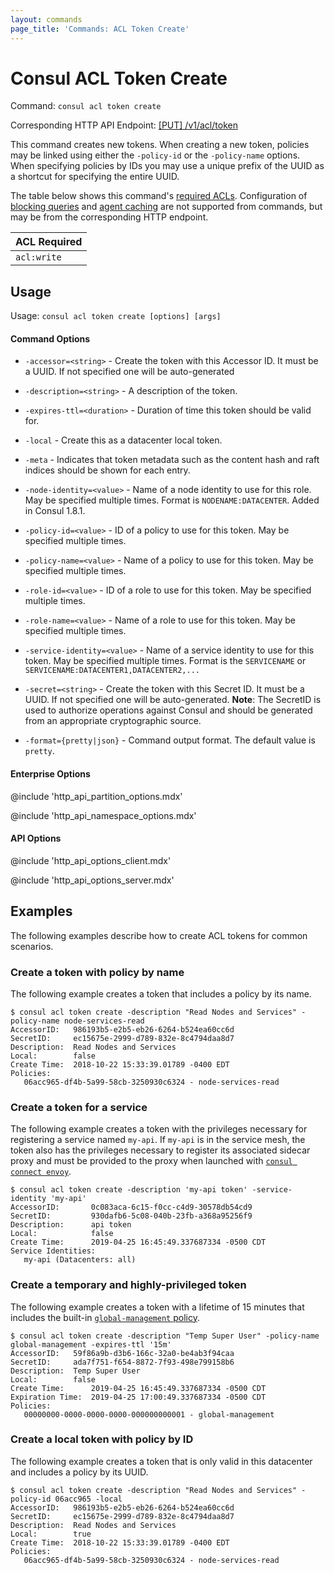 ```yaml
---
layout: commands
page_title: 'Commands: ACL Token Create'
---
```


# Consul ACL Token Create

Command: `consul acl token create`

Corresponding HTTP API Endpoint: [\[PUT\] /v1/acl/token](/consul/api-docs/acl/tokens#create-a-token)

This command creates new tokens. When creating a new token, policies may be linked using
either the `-policy-id` or the `-policy-name` options. When specifying policies by IDs you
may use a unique prefix of the UUID as a shortcut for specifying the entire UUID.

The table below shows this command's [required ACLs](/consul/api-docs/api-structure#authentication). Configuration of
[blocking queries](/consul/api-docs/features/blocking) and [agent caching](/consul/api-docs/features/caching)
are not supported from commands, but may be from the corresponding HTTP endpoint.

| ACL Required |
| ------------ |
| `acl:write`  |

## Usage

Usage: `consul acl token create [options] [args]`

#### Command Options

- `-accessor=<string>` - Create the token with this Accessor ID. It must be a UUID. If not
  specified one will be auto-generated

- `-description=<string>` - A description of the token.

- `-expires-ttl=<duration>` - Duration of time this token should be valid for.

- `-local` - Create this as a datacenter local token.

- `-meta` - Indicates that token metadata such as the content hash and raft indices should be shown
  for each entry.

- `-node-identity=<value>` - Name of a node identity to use for this role. May
  be specified multiple times. Format is `NODENAME:DATACENTER`. Added in Consul
  1.8.1.

- `-policy-id=<value>` - ID of a policy to use for this token. May be specified multiple times.

- `-policy-name=<value>` - Name of a policy to use for this token. May be specified multiple times.

- `-role-id=<value>` - ID of a role to use for this token. May be specified multiple times.

- `-role-name=<value>` - Name of a role to use for this token. May be specified multiple times.

- `-service-identity=<value>` - Name of a service identity to use for this
  token. May be specified multiple times. Format is the `SERVICENAME` or
  `SERVICENAME:DATACENTER1,DATACENTER2,...`

- `-secret=<string>` - Create the token with this Secret ID. It must be a UUID. If not
  specified one will be auto-generated.
  **Note**: The SecretID is used to authorize operations against Consul and should
  be generated from an appropriate cryptographic source.

- `-format={pretty|json}` - Command output format. The default value is `pretty`.

#### Enterprise Options

@include 'http_api_partition_options.mdx'

@include 'http_api_namespace_options.mdx'

#### API Options

@include 'http_api_options_client.mdx'

@include 'http_api_options_server.mdx'

## Examples

The following examples describe how to create ACL tokens for common scenarios.

### Create a token with policy by name

The following example creates a token that includes a policy by its name.

```shell-session
$ consul acl token create -description "Read Nodes and Services" -policy-name node-services-read
AccessorID:   986193b5-e2b5-eb26-6264-b524ea60cc6d
SecretID:     ec15675e-2999-d789-832e-8c4794daa8d7
Description:  Read Nodes and Services
Local:        false
Create Time:  2018-10-22 15:33:39.01789 -0400 EDT
Policies:
   06acc965-df4b-5a99-58cb-3250930c6324 - node-services-read
```

### Create a token for a service

The following example creates a token with the privileges necessary
for registering a service named `my-api`.
If `my-api` is in the service mesh, the token also has the privileges necessary
to register its associated sidecar proxy and must be provided to the proxy when
launched with [`consul connect envoy`](/consul/commands/connect/envoy#sidecar-proxy-with-acls-enabled).

```shell-session
$ consul acl token create -description 'my-api token' -service-identity 'my-api'
AccessorID:       0c083aca-6c15-f0cc-c4d9-30578db54cd9
SecretID:         930dafb6-5c08-040b-23fb-a368a95256f9
Description:      api token
Local:            false
Create Time:      2019-04-25 16:45:49.337687334 -0500 CDT
Service Identities:
   my-api (Datacenters: all)
```

### Create a temporary and highly-privileged token

The following example creates a token with a lifetime of 15 minutes that
includes the built-in [`global-management` policy](/consul/docs/security/acl/acl-policies#global-management).

```shell-session
$ consul acl token create -description "Temp Super User" -policy-name global-management -expires-ttl '15m'
AccessorID:   59f86a9b-d3b6-166c-32a0-be4ab3f94caa
SecretID:     ada7f751-f654-8872-7f93-498e799158b6
Description:  Temp Super User
Local:        false
Create Time:      2019-04-25 16:45:49.337687334 -0500 CDT
Expiration Time:  2019-04-25 17:00:49.337687334 -0500 CDT
Policies:
   00000000-0000-0000-0000-000000000001 - global-management
```

### Create a local token with policy by ID

The following example creates a token that is only valid in this datacenter
and includes a policy by its UUID.

```shell-session
$ consul acl token create -description "Read Nodes and Services" -policy-id 06acc965 -local
AccessorID:   986193b5-e2b5-eb26-6264-b524ea60cc6d
SecretID:     ec15675e-2999-d789-832e-8c4794daa8d7
Description:  Read Nodes and Services
Local:        true
Create Time:  2018-10-22 15:33:39.01789 -0400 EDT
Policies:
   06acc965-df4b-5a99-58cb-3250930c6324 - node-services-read
```
